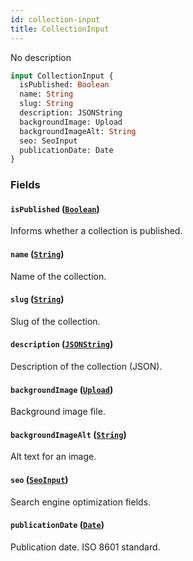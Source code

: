 ```yaml
---
id: collection-input
title: CollectionInput
---
```



No description

```graphql
input CollectionInput {
  isPublished: Boolean
  name: String
  slug: String
  description: JSONString
  backgroundImage: Upload
  backgroundImageAlt: String
  seo: SeoInput
  publicationDate: Date
}
```


### Fields

#### `isPublished` ([`Boolean`](../../../developer/api-reference/scalars/boolean))

Informs whether a collection is published.


#### `name` ([`String`](../../../developer/api-reference/scalars/string))

Name of the collection.


#### `slug` ([`String`](../../../developer/api-reference/scalars/string))

Slug of the collection.


#### `description` ([`JSONString`](../../../developer/api-reference/scalars/jsonstring))

Description of the collection (JSON).


#### `backgroundImage` ([`Upload`](../../../developer/api-reference/scalars/upload))

Background image file.


#### `backgroundImageAlt` ([`String`](../../../developer/api-reference/scalars/string))

Alt text for an image.


#### `seo` ([`SeoInput`](../../../developer/api-reference/inputs/seo-input))

Search engine optimization fields.


#### `publicationDate` ([`Date`](../../../developer/api-reference/scalars/date))

Publication date. ISO 8601 standard.




